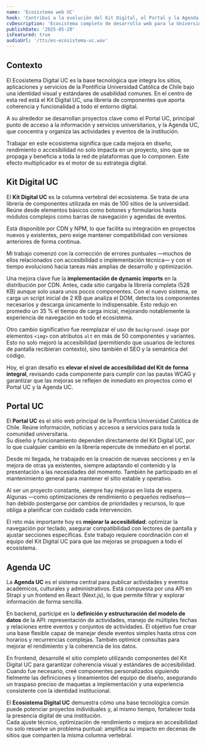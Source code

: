 ```yaml
---
name: 'Ecosistema web UC'
hook: 'Contribuí a la evolución del Kit Digital, el Portal y la Agenda UC, mejorando la accesibilidad, la usabilidad y el rendimiento del ecosistema, sin perder compatibilidad ni coherencia institucional.'
cvDescription: 'Ecosistema completo de desarrollo web para la Universidad Católica. Integración y mejora continua de múltiples plataformas web institucionales.'
publishDate: '2025-05-20'
isFeatured: true
audioUrl: '/tts/es-ecosistema-uc.wav'
---
```


## Contexto

El Ecosistema Digital UC es la base tecnológica que integra los sitios, aplicaciones y servicios de la Pontificia Universidad Católica de Chile bajo una identidad visual y estándares de usabilidad comunes.
En el centro de esta red está el Kit Digital UC, una librería de componentes que aporta coherencia y funcionalidad a todo el entorno digital.

A su alrededor se desarrollan proyectos clave como el Portal UC, principal punto de acceso a la información y servicios universitarios, y la Agenda UC, que concentra y organiza las actividades y eventos de la institución.

Trabajar en este ecosistema significa que cada mejora en diseño, rendimiento o accesibilidad no solo impacta en un proyecto, sino que se propaga y beneficia a toda la red de plataformas que lo componen. Este efecto multiplicador es el motor de su estrategia digital.

## Kit Digital UC

El **Kit Digital UC** es la columna vertebral del ecosistema. Se trata de una librería de componentes utilizada en más de 100 sitios de la universidad. Reúne desde elementos básicos como botones y formularios hasta módulos complejos como barras de navegación y agendas de eventos.

Está disponible por CDN y NPM, lo que facilita su integración en proyectos nuevos y existentes, pero exige mantener compatibilidad con versiones anteriores de forma continua.

Mi trabajo comenzó con la corrección de errores puntuales —muchos de ellos relacionados con accesibilidad o implementación técnica— y con el tiempo evolucionó hacia tareas más amplias de desarrollo y optimización.

Una mejora clave fue la **implementación de dynamic imports** en la distribución por CDN. Antes, cada sitio cargaba la librería completa (528 KB) aunque solo usara unos pocos componentes. Con el nuevo sistema, se carga un script inicial de 2 KB que analiza el DOM, detecta los componentes necesarios y descarga únicamente lo indispensable. Esto redujo en promedio un 35 % el tiempo de carga inicial, mejorando notablemente la experiencia de navegación en todo el ecosistema.

Otro cambio significativo fue reemplazar el uso de `background-image` por elementos `<img>` con atributos `alt` en más de 50 componentes y variantes. Esto no solo mejoró la accesibilidad (permitiendo que usuarios de lectores de pantalla recibieran contexto), sino también el SEO y la semántica del código.

Hoy, el gran desafío es **elevar el nivel de accesibilidad del Kit de forma integral**, revisando cada componente para cumplir con las pautas WCAG y garantizar que las mejoras se reflejen de inmediato en proyectos como el Portal UC y la Agenda UC.

## Portal UC

El **Portal UC** es el sitio web principal de la Pontificia Universidad Católica de Chile. Reúne información, noticias y accesos a servicios para toda la comunidad universitaria.  
Su diseño y funcionamiento dependen directamente del Kit Digital UC, por lo que cualquier cambio en la librería repercute de inmediato en el portal.

Desde mi llegada, he trabajado en la creación de nuevas secciones y en la mejora de otras ya existentes, siempre adaptando el contenido y la presentación a las necesidades del momento. También he participado en el mantenimiento general para mantener el sitio estable y operativo.

Al ser un proyecto constante, siempre hay mejoras en lista de espera. Algunas —como optimizaciones de rendimiento o pequeños rediseños— han debido postergarse por cambios de prioridades y recursos, lo que obliga a planificar con cuidado cada intervención.

El reto más importante hoy es **mejorar la accesibilidad**: optimizar la navegación por teclado, asegurar compatibilidad con lectores de pantalla y ajustar secciones específicas. Este trabajo requiere coordinación con el equipo del Kit Digital UC para que las mejoras se propaguen a todo el ecosistema.

## Agenda UC

La **Agenda UC** es el sistema central para publicar actividades y eventos académicos, culturales y administrativos. Está compuesta por una API en Strapi y un frontend en React (Next.js), lo que permite filtrar y explorar información de forma sencilla.

En backend, participé en la **definición y estructuración del modelo de datos** de la API: representación de actividades, manejo de múltiples fechas y relaciones entre eventos y conjuntos de actividades. El objetivo fue crear una base flexible capaz de manejar desde eventos simples hasta otros con horarios y recurrencias complejas. También optimicé consultas para mejorar el rendimiento y la coherencia de los datos.

En frontend, desarrollé el sitio completo utilizando componentes del Kit Digital UC para garantizar coherencia visual y estándares de accesibilidad. Cuando fue necesario, creé componentes personalizados siguiendo fielmente las definiciones y lineamientos del equipo de diseño, asegurando un traspaso preciso de maquetas a implementación y una experiencia consistente con la identidad institucional.

El **Ecosistema Digital UC** demuestra cómo una base tecnológica común puede potenciar proyectos individuales y, al mismo tiempo, fortalecer toda la presencia digital de una institución.  
Cada ajuste técnico, optimización de rendimiento o mejora en accesibilidad no solo resuelve un problema puntual: amplifica su impacto en decenas de sitios que comparten la misma columna vertebral.
